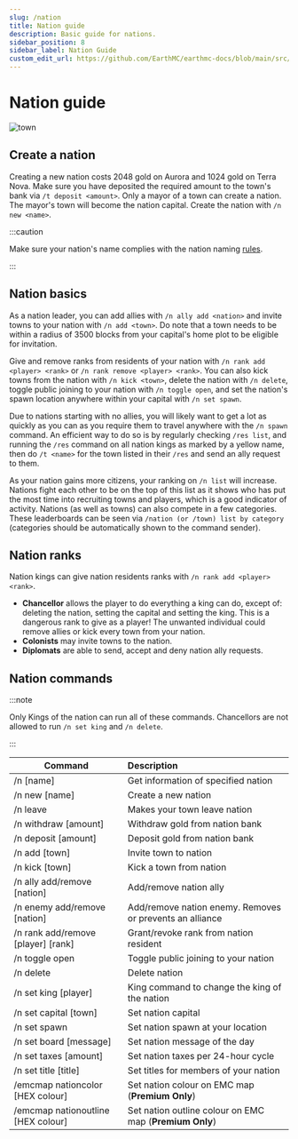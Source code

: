 ```yaml
---
slug: /nation
title: Nation guide
description: Basic guide for nations.
sidebar_position: 8
sidebar_label: Nation Guide
custom_edit_url: https://github.com/EarthMC/earthmc-docs/blob/main/src/docs/nation.mdx
---
```


# Nation guide

![town](/img/nation.webp)

## Create a nation

Creating a new nation costs 2048 gold on Aurora and 1024 gold on Terra Nova.
Make sure you have deposited the required amount to the town's bank via
`/t deposit <amount>`. Only a mayor of a town can create a nation. The mayor's
town will become the nation capital. Create the nation with `/n new <name>`.

:::caution

Make sure your nation's name complies with the nation naming
[rules](https://earthmc.net/docs/rules).

:::

## Nation basics

As a nation leader, you can add allies with `/n ally add <nation>` and invite
towns to your nation with `/n add <town>`. Do note that a town needs to be
within a radius of 3500 blocks from your capital's home plot to be eligible for
invitation.

Give and remove ranks from residents of your nation with
`/n rank add <player> <rank>` or `/n rank remove <player> <rank>`. You can also
kick towns from the nation with `/n kick <town>`, delete the nation with
`/n delete`, toggle public joining to your nation with `/n toggle open`, and set
the nation's spawn location anywhere within your capital with `/n set spawn`.

Due to nations starting with no allies, you will likely want to get a lot as
quickly as you can as you require them to travel anywhere with the `/n spawn`
command. An efficient way to do so is by regularly checking `/res list`, and
running the `/res` command on all nation kings as marked by a yellow name, then
do `/t <name>` for the town listed in their `/res` and send an ally request to
them.

As your nation gains more citizens, your ranking on `/n list` will increase.
Nations fight each other to be on the top of this list as it shows who has put
the most time into recruiting towns and players, which is a good indicator of
activity. Nations (as well as towns) can also compete in a few categories. These
leaderboards can be seen via `/nation (or /town) list by category` (categories
should be automatically shown to the command sender).

## Nation ranks

Nation kings can give nation residents ranks with `/n rank add <player> <rank>`.

- **Chancellor** allows the player to do everything a king can do, except of:
  deleting the nation, setting the capital and setting the king. This is a
  dangerous rank to give as a player! The unwanted individual could remove
  allies or kick every town from your nation.
- **Colonists** may invite towns to the nation.
- **Diplomats** are able to send, accept and deny nation ally requests.

## Nation commands

:::note

Only Kings of the nation can run all of these commands. Chancellors are not
allowed to run `/n set king` and `/n delete`.

:::

| Command                                                      | Description                                              |
| ------------------------------------------------------------ | :------------------------------------------------------- |
| /n [name]                                                    | Get information of specified nation                      |
| /n new [name]                                                | Create a new nation                                      |
| /n leave                                                     | Makes your town leave nation                             |
| /n withdraw [amount]                                         | Withdraw gold from nation bank                           |
| /n deposit [amount]                                          | Deposit gold from nation bank                            |
| /n add [town]                                                | Invite town to nation                                    |
| /n kick [town]                                               | Kick a town from nation                                  |
| /n ally add/remove [nation]                                  | Add/remove nation ally                                   |
| /n enemy add/remove [nation]                                 | Add/remove nation enemy. Removes or prevents an alliance |
| /n rank add/remove <span>[player]</span> <span>[rank]</span> | Grant/revoke rank from nation resident                   |
| /n toggle open                                               | Toggle public joining to your nation                     |
| /n delete                                                    | Delete nation                                            |
| /n set king [player]                                         | King command to change the king of the nation            |
| /n set capital [town]                                        | Set nation capital                                       |
| /n set spawn                                                 | Set nation spawn at your location                        |
| /n set board [message]                                       | Set nation message of the day                            |
| /n set taxes [amount]                                        | Set nation taxes per 24-hour cycle                       |
| /n set title [title]                                         | Set titles for members of your nation                    |
| /emcmap nationcolor [HEX colour]                             | Set nation colour on EMC map (**Premium Only**)          |
| /emcmap nationoutline [HEX colour]                           | Set nation outline colour on EMC map (**Premium Only**)  |
